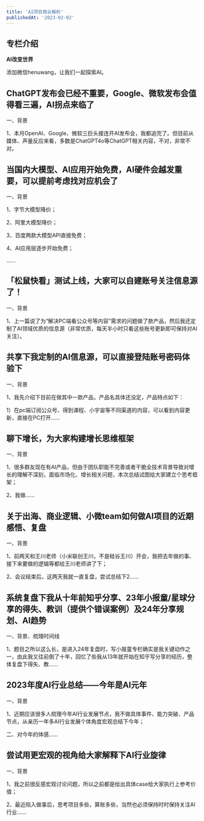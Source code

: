 ```yaml
---
title: 'AI项目商业解析'
publishedAt: '2023-02-02'
---
```


## 专栏介绍

**AI改变世界**

添加微信henuwang，让我们一起探索AI。



## ChatGPT发布会已经不重要，Google、微软发布会值得看三遍，AI拐点来临了
一、背景

1、本月OpenAI、Google、微软三巨头接连开AI发布会，我都追完了。但目前从媒体、声量反应来看，多数是ChatGPT4o等ChatGPT相关内容，不对，非常不对。

## 当国内大模型、AI应用开始免费，AI硬件会越发重要，可以提前考虑找对应机会了
一、背景

1、字节大模型降价；

2、阿里大模型降价；

3、百度两款大模型API直接免费；

4、AI应用层逐步开始免费；

......

## 「松鼠快看」测试上线，大家可以自建账号关注信息源了！
一、背景

1、上一篇说了为“解决PC端看公众号等内容”需求的问题做了款产品，然后我还定制了AI领域优质的信息源（非常优质，每天半小时只看这些账号更新即可保持对AI关注）。

## 共享下我定制的AI信息源，可以直接登陆账号密码体验下
一、背景

1、我先介绍下目前在做其中一款产品，产品名具体还没定，产品特点如下：

1）在pc端订阅公众号、得到课程、小宇宙等不同渠道的内容，可以看到内容更新，直接在PC打开......

## 聊下增长，为大家构建增长思维框架
一、背景

1、很多群友现在有AI产品，但由于团队职能不完善或者干脆全技术背景导致对增长的理解不深刻，面临市场化、增长相关问题，本次总结试图给大家建立个思考框架；

2、我做......

## 关于出海、商业逻辑、小微team如何做AI项目的近期感悟、复盘
一、背景

1、前两天和王川老师（小米联创王川，不是硅谷王川）开会，我把去年做的事、接下来要做的逻辑等都给王川老师讲了下；

2、会议结束后，这两天我就一直复盘，尝试总结下2......

## 系统复盘下我从十年前知乎分享、23年小报童/星球分享的得失、教训（提供个错误案例）及24年分享规划、AI趋势
一、背景、梳理时间线

1、题目之所以这么长，是进入24年复盘时，写小报童专栏确实是我关键动作之一，由此我又往前倒了十年，回忆了些我从13年就开始在知乎写分享的经历，整体复盘下得失、教......

## 2023年度AI行业总结——今年是AI元年
一、背景

1、近期应该很多人梳理今年AI行业发展节点，我不做具体事件、能力突破、产品节点，从亲历一年多AI行业发展个体角度宏观总结下今年；

二、对今年的体感......

## 尝试用更宏观的视角给大家解释下AI行业旋律
一、背景

1、我之前很反感宏观讨论问题，所以之前都是给出具体case给大家执行上参考价值；

2、最近陷入做事后，思考项目多些，算账多些，当然也必须保持时时保持关注AI行业......

